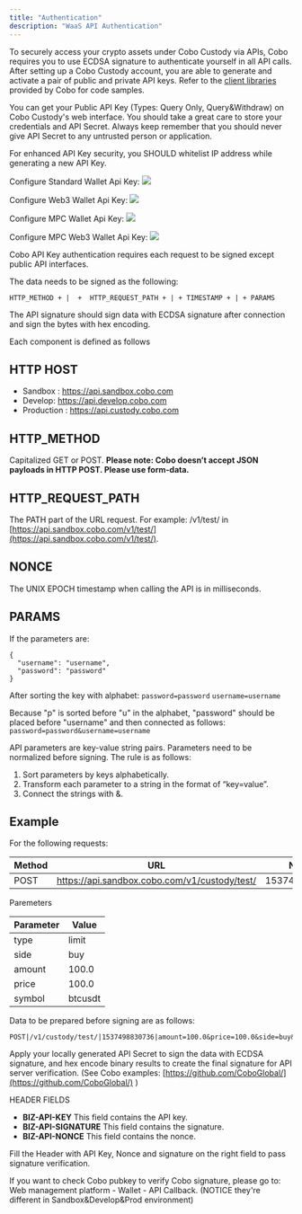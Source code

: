 ```yaml
---
title: "Authentication"
description: "WaaS API Authentication"
---
```


To securely access your crypto assets under Cobo Custody via APIs, Cobo
requires you to use ECDSA signature to authenticate yourself in all API calls.
After setting up a Cobo Custody account, you are able to generate and activate
a pair of public and private API keys. Refer to the [client libraries](sdk)
provided by Cobo for code samples.

You can get your Public API Key (Types: Query Only, Query&Withdraw) on Cobo
Custody's web interface. You should take a great care to store your credentials
and API Secret. Always keep remember that you should never give API Secret to
any untrusted person or application.

For enhanced API Key security, you SHOULD whitelist IP address while generating a new API Key.

Configure Standard Wallet Api Key:
<img src="/images/webapinewEN.png" />

Configure Web3 Wallet Api Key:
<img src="/images/web3apiEN.png" />

Configure MPC Wallet Api Key:
<img src="/images/mpcapiEN.png" />

Configure MPC Web3 Wallet Api Key:
<img src="/images/mpcweb3apiEN.png" />

Cobo API Key authentication requires each request to be signed except public API interfaces.

The data needs to be signed as the following:

```
HTTP_METHOD + |  +  HTTP_REQUEST_PATH + | + TIMESTAMP + | + PARAMS
```

The API signature should sign data with ECDSA signature after connection and sign the bytes with hex encoding.

<aside class="notice">
    Each component is defined as follows
</aside>

## HTTP HOST

- Sandbox : https://api.sandbox.cobo.com
- Develop: https://api.develop.cobo.com
- Production : https://api.custody.cobo.com

## HTTP_METHOD

Capitalized GET or POST. **Please note: Cobo doesn’t accept JSON payloads in HTTP POST. Please use form-data.**

## HTTP_REQUEST_PATH

The PATH part of the URL request. For example: /v1/test/
in [https://api.sandbox.cobo.com/v1/test/](https://api.sandbox.cobo.com/v1/test/).

## NONCE

The UNIX EPOCH timestamp when calling the API is in milliseconds.

## PARAMS

If the parameters are:

```
{
  "username": "username",
  "password": "password"
}
```

After sorting the key with alphabet:
`password=password`
`username=username`

Because "p" is sorted before "u" in the alphabet, "password" should be placed before "username" and then connected as
follows:
`password=password&username=username`

API parameters are key-value string pairs. Parameters need to be normalized before signing. The rule is as follows:

1. Sort parameters by keys alphabetically.
2. Transform each parameter to a string in the format of “key=value”.
3. Connect the strings with &.

## Example

For the following requests:

| Method | URL                                           | Nonce         |
| ------ | --------------------------------------------- | ------------- |
| POST   | https://api.sandbox.cobo.com/v1/custody/test/ | 1537498830736 |

Paremeters

| Parameter | Value   |
| --------- | ------- |
| type      | limit   |
| side      | buy     |
| amount    | 100.0   |
| price     | 100.0   |
| symbol    | btcusdt |

Data to be prepared before signing are as follows:

```
POST|/v1/custody/test/|1537498830736|amount=100.0&price=100.0&side=buy&symbol=btcusdt&type=limit
```

Apply your locally generated API Secret to sign the data with ECDSA signature, and hex encode binary results to create
the final signature for API server verification. (See Cobo
examples: [https://github.com/CoboGlobal/](https://github.com/CoboGlobal/) )

HEADER FIELDS

- **BIZ-API-KEY**
  This field contains the API key.
- **BIZ-API-SIGNATURE**
  This field contains the signature.
- **BIZ-API-NONCE**
  This field contains the nonce.

Fill the Header with API Key, Nonce and signature on the right field to pass signature verification.

If you want to check Cobo pubkey to verify Cobo signature, please go to: Web management platform - Wallet - API
Callback. (NOTICE they're different in Sandbox&Develop&Prod environment)

